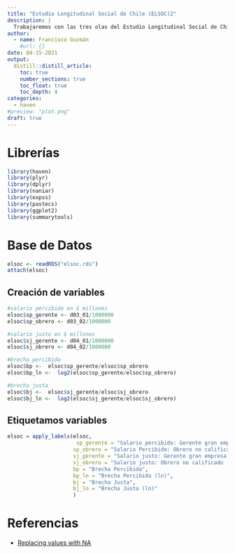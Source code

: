```yaml
---
title: "Estudio Longitudinal Social de Chile (ELSOC)2"
description: |
  Trabajaremos con las tres olas del Estudio Longitudinal Social de Chile (ELSOC) del Centro de Estudios de Conflicto y Cohesión Social (COES).
author:
  - name: Francisco Guzmán
    #url: {}
date: 04-15-2021
output: 
  distill::distill_article:
    toc: true
    number_sections: true
    toc_float: true
    toc_depth: 4
categories:
  - haven
#preview: "plot.png"
draft: true
---
```


<style>
body {
text-align: justify}
</style>


# Librerías 

```r
library(haven)
library(plyr)
library(dplyr)
library(naniar)
library(expss)
library(pastecs)
library(ggplot2)
library(summarytools)


```

# Base de Datos

```r
elsoc <- readRDS("elsoc.rds")
attach(elsoc)

```

## Creación de variables

```r
#salario percibido en $ millones
elsoc$sp_gerente <- d03_01/1000000
elsoc$sp_obrero <- d03_02/1000000

#salario justo en $ millones
elsoc$sj_gerente <- d04_01/1000000
elsoc$sj_obrero <- d04_02/1000000

#brecha percibida
elsoc$bp <-  elsoc$sp_gerente/elsoc$sp_obrero
elsoc$bp_ln <-  log2(elsoc$sp_gerente/elsoc$sp_obrero)

#brecha justa
elsoc$bj <-  elsoc$sj_gerente/elsoc$sj_obrero
elsoc$bj_ln <-  log2(elsoc$sj_gerente/elsoc$sj_obrero)

```

## Etiquetamos variables
```r
elsoc = apply_labels(elsoc,
                      sp_gerente = "Salario percibido: Gerente gran empresa ($MM)",
                     sp_obrero = "Salario Percibido: Obrero no calificado ($MM)",
                     sj_gerente = "Salario justo: Gerente gran empresa ($MM)",
                     sj_obrero = "Salario justo: Obrero no calificado ($MM)",
                     bp = "Brecha Percibida",
                     bp_ln = "Brecha Percibida (ln)",
                     bj = "Brecha Justa",
                     bj_ln = "Brecha Justa (ln)"
                     )

```


# Referencias

* [Replacing values with NA](https://cran.r-project.org/web/packages/naniar/vignettes/replace-with-na.html)


